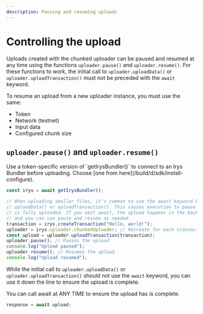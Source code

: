```yaml
---
description: Pausing and resuming uploads
---
```



# Controlling the upload

Uploads created with the chunked uploader can be paused and resumed at any time using the functions `uploader.pause()` and `uploader.resume()`. For these functions to work, the initial call to `uploader.uploadData()` or `uploader.uploadTransaction()` must not be preceded with the `await` keyword.

To resume an upload from a new uploader instance, you must use the same:

- Token
- Network (testnet)
- Input data
- Configured chunk size

## `uploader.pause()` and `uploader.resume()`

<Callout type="info" emoji="ℹ️">
	Use a token-specific version of `getIrysBundler()` to connect to an Irys Bundler before uploading. Choose [one from here](/build/d/sdk/install-configure).  
</Callout>

```js
const irys = await getIrysBundler();

// When uploading smaller files, it's common to use the await keyword before
// uploadData() or uploadTransaction(). This causes execution to pause until the file
// is fully uploaded. If you omit await, the upload happens in the background
// and you can use pause and resume as needed.
transaction = irys.createTransaction("Hello, world!");
uploader = irys.uploader.chunkedUploader; // Recreate for each transaction
const upload = uploader.uploadTransaction(transaction);
uploader.pause(); // Pauses the upload
console.log("Upload paused");
uploader.resume(); // Resumes the upload
console.log("Upload resumed");
```

While the initial call to `uploader.uploadData()` or `uploader.uploadTransaction()` should not use the `await` keyword, you can use it down the line to ensure the upload is complete.

You can call await at ANY TIME to ensure the upload has is complete.

```js
response = await upload;
```
